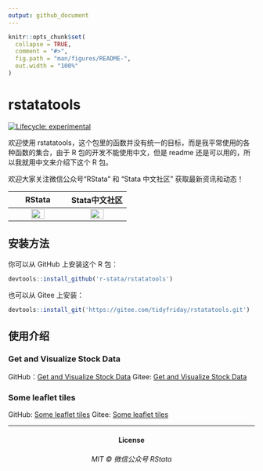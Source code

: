 ```yaml
---
output: github_document
---
```


<!-- README.md is generated from README.Rmd. Please edit that file -->

```r
knitr::opts_chunk$set(
  collapse = TRUE,
  comment = "#>",
  fig.path = "man/figures/README-",
  out.width = "100%"
)
```

# rstatatools

<!-- badges: start -->
[![Lifecycle: experimental](https://img.shields.io/badge/lifecycle-experimental-orange.svg)](https://www.tidyverse.org/lifecycle/#experimental)
<!-- badges: end -->

欢迎使用 rstatatools，这个包里的函数并没有统一的目标，而是我平常使用的各种函数的集合，由于 R 包的开发不能使用中文，但是 readme 还是可以用的，所以我就用中文来介绍下这个 R 包。

欢迎大家关注微信公众号“RStata” 和 “Stata 中文社区” 获取最新资讯和动态！

 RStata | Stata中文社区
:-:|:-:
<img src="https://mdniceczx.oss-cn-beijing.aliyuncs.com/image_20201120143454.png" width="50%"/> | <img src="https://mdniceczx.oss-cn-beijing.aliyuncs.com/image_20201120143508.png" width="50%"/>

## 安装方法

你可以从 GitHub 上安装这个 R 包：

``` r
devtools::install_github('r-stata/rstatatools')
```

也可以从 Gitee 上安装：

```r
devtools::install_git('https://gitee.com/tidyfriday/rstatatools.git')
```

## 使用介绍

### Get and Visualize Stock Data

GitHub：[Get and Visualize Stock Data](https://r-stata.github.io/rstatatools/articles/cntrade.html)
Gitee: [Get and Visualize Stock Data](https://tidyfriday.gitee.io/rstatatools/articles/cntrade.html)

### Some leaflet tiles

GitHub: [Some leaflet tiles](https://r-stata.github.io/rstatatools/articles/leaflet_tiles.html)
Gitee: [Some leaflet tiles](https://tidyfriday.gitee.io/rstatatools/articles/leaflet_tiles.html)

------------

<h4 align="center">License</h4>
<h6 align="center">MIT © 微信公众号 RStata</h6>
